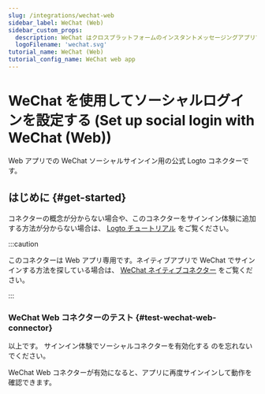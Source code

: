 ```yaml
---
slug: /integrations/wechat-web
sidebar_label: WeChat (Web)
sidebar_custom_props:
  description: WeChat はクロスプラットフォームのインスタントメッセージングアプリです。
  logoFilename: 'wechat.svg'
tutorial_name: WeChat (Web)
tutorial_config_name: WeChat web app
---
```




# WeChat を使用してソーシャルログインを設定する (Set up social login with WeChat (Web))

Web アプリでの WeChat ソーシャルサインイン用の公式 Logto コネクターです。

<GuideTip />

## はじめに \{#get-started}

コネクターの概念が分からない場合や、このコネクターをサインイン体験に追加する方法が分からない場合は、 [Logto チュートリアル](/connectors/social-connectors) をご覧ください。

:::caution

このコネクターは Web アプリ専用です。ネイティブアプリで WeChat でサインインする方法を探している場合は、 [WeChat ネイティブコネクター](/integrations/wechat-native) をご覧ください。

:::

<Integration />

### WeChat Web コネクターのテスト \{#test-wechat-web-connector}

以上です。 <MainSiteUrl href="/connectors/social-connectors#enable-social-sign-in">サインイン体験でソーシャルコネクターを有効化する</MainSiteUrl> のを忘れないでください。

WeChat Web コネクターが有効になると、アプリに再度サインインして動作を確認できます。
